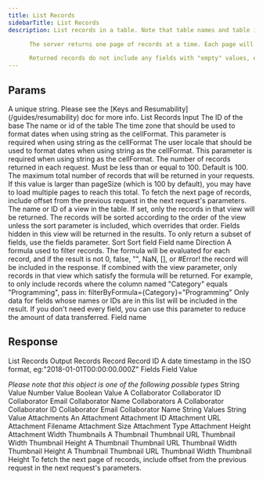 ```yaml
---
title: List Records
sidebarTitle: List Records
description: List records in a table. Note that table names and table ids can be used interchangeably. We recommend using table IDs so you don't need to modify your API request when your table name changes.

      The server returns one page of records at a time. Each page will contain pageSize records, which is 100 by default. If there are more records, the response will contain an offset. To fetch the next page of records, include offset in the next request's parameters. Pagination will stop when you've reached the end of your table. If the maxRecords parameter is passed, pagination will stop once you've reached this maximum.

      Returned records do not include any fields with "empty" values, e.g. "", [], or false.
---
```

    
## Params
    
<ParamField path="key" type="string" required={true}>
  A unique string. Please see the [Keys and Resumability](/guides/resumability)
  doc for more info.
</ParamField><ParamField path="params" type="object" required={true}>
   List Records Input
<Expandable title="properties"><ParamField path="baseId" type="string" required={true}>
   The ID of the base
</ParamField><ParamField path="tableIdOrName" type="string" required={true}>
   The name or id of the table
</ParamField><ParamField path="timeZone" type="string" required={false}>
   The time zone that should be used to format dates when using string as the cellFormat. This parameter is required when using string as the cellFormat
</ParamField><ParamField path="userLocal" type="string" required={false}>
   The user locale that should be used to format dates when using string as the cellFormat. This parameter is required when using string as the cellFormat.
</ParamField><ParamField path="pageSize" type="number" required={false}>
   The number of records returned in each request. Must be less than or equal to 100. Default is 100.
</ParamField><ParamField path="maxRecords" type="number" required={false}>
   The maximum total number of records that will be returned in your requests. If this value is larger than pageSize (which is 100 by default), you may have to load multiple pages to reach this total.
</ParamField><ParamField path="offset" type="string" required={false}>
   To fetch the next page of records, include offset from the previous request in the next request's parameters.
</ParamField><ParamField path="view" type="string" required={false}>
   The name or ID of a view in the table. If set, only the records in that view will be returned. The records will be sorted according to the order of the view unless the sort parameter is included, which overrides that order. Fields hidden in this view will be returned in the results. To only return a subset of fields, use the fields parameter.
</ParamField><ParamField path="sort" type="array" required={false}>
   Sort
<Expandable title="items"><ParamField path="sort[n]" type="object" required={false}>
   Sort field
<Expandable title="properties"><ParamField path="field" type="string" required={true}>
   Field name
</ParamField><ParamField path="direction" type="string" required={false}>
   Direction
</ParamField></Expandable></ParamField></Expandable></ParamField><ParamField path="filterByFormula" type="string" required={false}>
   A formula used to filter records. The formula will be evaluated for each record, and if the result is not 0, false, "", NaN, [], or #Error! the record will be included in the response. If combined with the view parameter, only records in that view which satisfy the formula will be returned. For example, to only include records where the column named "Category" equals "Programming", pass in: filterByFormula={Category}="Programming"
</ParamField><ParamField path="fields" type="array" required={false}>
   Only data for fields whose names or IDs are in this list will be included in the result. If you don't need every field, you can use this parameter to reduce the amount of data transferred.
<Expandable title="items"><ParamField path="fields[n]" type="string" required={false}>
   Field name
</ParamField></Expandable></ParamField></Expandable></ParamField>

## Response

<ResponseField path="response" type="object" required={true}>
   List Records Output
<Expandable title="properties"><ResponseField path="records" type="array" required={true}>
   Records
<Expandable title="items"><ResponseField path="records[n]" type="object" required={true}>
   Record
<Expandable title="properties"><ResponseField path="id" type="string" required={true}>
   Record ID
</ResponseField><ResponseField path="createdTime" type="string" required={true}>
   A date timestamp in the ISO format, eg:"2018-01-01T00:00:00.000Z"
</ResponseField><ResponseField path="fields" type="object" required={true}>
   Fields
<Expandable title="properties"><ResponseField path="fields[key]" type="string | number | boolean | object | array" required={false}>
   Field Value

*Please note that this object is one of the following possible types*
<Expandable title="possible types for fields[key]"><ResponseField path="StringValue" type="string" required={false}>
   String Value
</ResponseField><ResponseField path="NumberValue" type="number" required={false}>
   Number Value
</ResponseField><ResponseField path="BooleanValue" type="boolean" required={false}>
   Boolean Value
</ResponseField><ResponseField path="ACollaborator" type="object" required={false}>
   A Collaborator
<Expandable title="properties"><ResponseField path="id" type="string" required={true}>
   Collaborator ID
</ResponseField><ResponseField path="email" type="string" required={true}>
   Collaborator Email
</ResponseField><ResponseField path="name" type="string" required={true}>
   Collaborator Name
</ResponseField></Expandable></ResponseField><ResponseField path="Collaborators" type="array" required={false}>
   Collaborators
<Expandable title="items"><ResponseField path="Collaborators[n]" type="object" required={false}>
   A Collaborator
<Expandable title="properties"><ResponseField path="id" type="string" required={true}>
   Collaborator ID
</ResponseField><ResponseField path="email" type="string" required={true}>
   Collaborator Email
</ResponseField><ResponseField path="name" type="string" required={true}>
   Collaborator Name
</ResponseField></Expandable></ResponseField></Expandable></ResponseField><ResponseField path="StringValues" type="array" required={false}>
   String Values
<Expandable title="items"><ResponseField path="StringValues[n]" type="string" required={false}>
   String Value
</ResponseField></Expandable></ResponseField><ResponseField path="Attachments" type="array" required={false}>
   Attachments
<Expandable title="items"><ResponseField path="Attachments[n]" type="object" required={false}>
   An Attachment
<Expandable title="properties"><ResponseField path="id" type="string" required={true}>
   Attachment ID
</ResponseField><ResponseField path="url" type="string" required={true}>
   Attachment URL
</ResponseField><ResponseField path="filename" type="string" required={true}>
   Attachment Filename
</ResponseField><ResponseField path="size" type="number" required={true}>
   Attachment Size
</ResponseField><ResponseField path="type" type="string" required={true}>
   Attachment Type
</ResponseField><ResponseField path="height" type="number" required={false}>
   Attachment Height
</ResponseField><ResponseField path="width" type="number" required={false}>
   Attachment Width
</ResponseField><ResponseField path="thumbnails" type="object" required={false}>
   Thumbnails
<Expandable title="properties"><ResponseField path="small" type="object" required={true}>
   A Thumbnail
<Expandable title="properties"><ResponseField path="url" type="string" required={true}>
   Thumbnail URL
</ResponseField><ResponseField path="width" type="number" required={true}>
   Thumbnail Width
</ResponseField><ResponseField path="height" type="number" required={true}>
   Thumbnail Height
</ResponseField></Expandable></ResponseField><ResponseField path="large" type="object" required={true}>
   A Thumbnail
<Expandable title="properties"><ResponseField path="url" type="string" required={true}>
   Thumbnail URL
</ResponseField><ResponseField path="width" type="number" required={true}>
   Thumbnail Width
</ResponseField><ResponseField path="height" type="number" required={true}>
   Thumbnail Height
</ResponseField></Expandable></ResponseField><ResponseField path="full" type="object" required={true}>
   A Thumbnail
<Expandable title="properties"><ResponseField path="url" type="string" required={true}>
   Thumbnail URL
</ResponseField><ResponseField path="width" type="number" required={true}>
   Thumbnail Width
</ResponseField><ResponseField path="height" type="number" required={true}>
   Thumbnail Height
</ResponseField></Expandable></ResponseField></Expandable></ResponseField></Expandable></ResponseField></Expandable></ResponseField></Expandable></ResponseField></Expandable></ResponseField></Expandable></ResponseField></Expandable></ResponseField><ResponseField path="offset" type="string" required={false}>
   To fetch the next page of records, include offset from the previous request in the next request's parameters.
</ResponseField></Expandable></ResponseField>